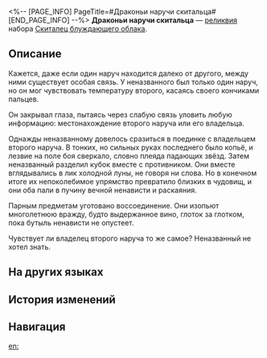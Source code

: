 <%-- [PAGE_INFO]
PageTitle=#Драконьи наручи скитальца#
[END_PAGE_INFO] --%>
{{Реликвия Инфобокс
|id          = 61012
|Изображение = Предмет Драконьи наручи скитальца.png
|Набор       = Скиталец блуждающего облака
|Предмет     = Руки
|Упоминания  = 
}}
{{Описание|Эти наручи сделаны из золотых кораллов с волнистым переплетением и кожи какого-то неизвестного животного. Только мастера расы драконов видьядхара могут выковать такие превосходные доспехи.}}
'''Драконьи наручи скитальца''' — [[реликвия]] набора [[Скиталец блуждающего облака]].

==Описание==
Кажется, даже если один наруч находится далеко от другого, между ними существует особая связь. У неназванного был только один наруч, но он мог чувствовать температуру второго, касаясь своего кончиками пальцев.

Он закрывал глаза, пытаясь через слабую связь уловить любую информацию: местонахождение второго наруча или его владельца.

Однажды неназванному довелось сразиться в поединке с владельцем второго наруча. В тонких, но сильных руках последнего было копьё, и лезвие на поле боя сверкало, словно плеяда падающих звёзд. Затем неназванный разделил кубок вместе с противником. Они вместе вглядывались в лик холодной луны, не говоря ни слова. Но в конечном итоге их непоколебимое упрямство превратило близких в чудовищ, и они оба пали в пучину вечной ненависти и раскаяния.

Парным предметам уготовано воссоединение. Они изопьют многолетнюю вражду, будто выдержанное вино, глоток за глотком, пока бутыль ненависти не опустеет.

Чувствует ли владелец второго наруча то же самое? Неназванный не хотел знать.

==На других языках==
{{На других языках
|en   = Passerby's Roaming Dragon Bracer
|zhs  = 过客的游龙臂鞲
|zht  = 過客的遊龍臂韝
|ja   = {{Rubi|過客|かかく}}の{{Rubi|游龍腕甲|ゆうりゅうわんこう}}
|ko   = 과객의 유룡완갑
|es   = Brazal de dragón del transeúnte
|fr   = Brassard de dragon errant du vagabond
|ru   = Драконьи наручи скитальца
|th   = Passerby's Roaming Dragon Bracer
|vi   = Giáp Tay Rồng Của Lãng Khách
|de   = Wanderdrachen- Armschutz des Wanderers
|id   = Passerby's Roaming Dragon Bracer
|pt   = Braçadeira de Dragão Vagante do Transeunte
}}

==История изменений==
{{История изменений|3.5}}

==Навигация==
{{Набор Реликвий Навбокс|Скиталец блуждающего облака}}

[[en:]]